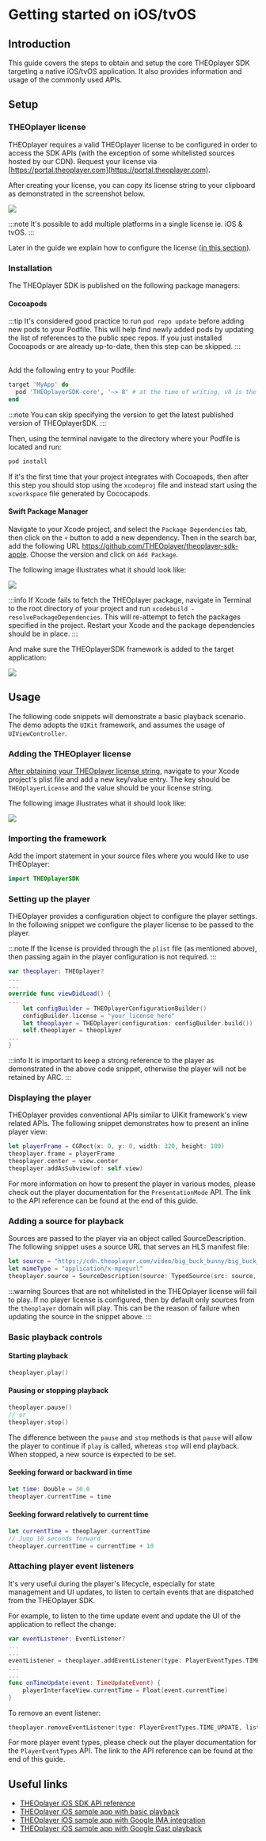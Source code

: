 # Getting started on iOS/tvOS

## Introduction

This guide covers the steps to obtain and setup the core THEOplayer SDK targeting a native iOS/tvOS application. It also provides information and usage of the commonly used APIs.

## Setup

### THEOplayer license

THEOplayer requires a valid THEOplayer license to be configured in order to access the SDK APIs (with the exception of some whitelisted sources hosted by our CDN). Request your license via [https://portal.theoplayer.com](https://portal.theoplayer.com).

After creating your license, you can copy its license string to your clipboard as demonstrated in the screenshot below.

![](https://cdn.theoplayer.com/images/git/theoplayer-ios-sdk-license-string.png)

:::note
It's possible to add multiple platforms in a single license ie. iOS & tvOS.
:::

Later in the guide we explain how to configure the license ([in this section](#adding-the-theoplayer-license)).

### Installation

The THEOplayer SDK is published on the following package managers:

#### Cocoapods

:::tip
It's considered good practice to run `pod repo update` before adding new pods to your Podfile.
This will help find newly added pods by updating the list of references to the public spec repos.
If you just installed Cocoapods or are already up-to-date, then this step can be skipped.
:::

<br />
Add the following entry to your Podfile:

```ruby
target 'MyApp' do
  pod 'THEOplayerSDK-core', '~> 8' # at the time of writing, v8 is the latest major version.
end
```

:::note
You can skip specifying the version to get the latest published version of THEOplayerSDK.
:::

Then, using the terminal navigate to the directory where your Podfile is located and run:

```bash
pod install
```

If it's the first time that your project integrates with Cocoapods, then after this step you should stop using the `xcodeproj` file and instead start using the `xcworkspace` file generated by Cococapods.

#### Swift Package Manager

Navigate to your Xcode project, and select the `Package Dependencies` tab, then click on the `+` button to add a new dependency. Then in the search bar, add the following URL https://github.com/THEOplayer/theoplayer-sdk-apple. Choose the version and click on `Add Package`.

The following image illustrates what it should look like:

![](../../../assets/img/ios-getting-started-1.png)

:::info
If Xcode fails to fetch the THEOplayer package, navigate in Terminal to the root directory of your project and run `xcodebuild -resolvePackageDependencies`. This will re-attempt to fetch the packages specified in the project. Restart your Xcode and the package dependencies should be in place.
:::

And make sure the THEOplayerSDK framework is added to the target application:

![](../../../assets/img/ios-getting-started-3.png)

## Usage

The following code snippets will demonstrate a basic playback scenario. The demo adopts the `UIKit` framework, and assumes the usage of `UIViewController`.

### Adding the THEOplayer license

[After obtaining your THEOplayer license string](#theoplayer-license), navigate to your Xcode project's plist file and add a new key/value entry. The key should be `THEOplayerLicense` and the value should be your license string.

The following image illustrates what it should look like:

![](../../../assets/img/ios-getting-started-2.png)

### Importing the framework

Add the import statement in your source files where you would like to use THEOplayer:

```swift
import THEOplayerSDK
```

### Setting up the player

THEOplayer provides a configuration object to configure the player settings. In the following snippet we configure the player license to be passed to the player.

:::note
If the license is provided through the `plist` file (as mentioned above), then passing again in the player configuration is not required.
:::

```swift
var theoplayer: THEOplayer?
...
...
override func viewDidLoad() {
...
	let configBuilder = THEOplayerConfigurationBuilder()
    configBuilder.license = "your_license_here"
    let theoplayer = THEOplayer(configuration: configBuilder.build())
    self.theoplayer = theoplayer
...
}
```

:::info
It is important to keep a strong reference to the player as demonstrated in the above code snippet, otherwise the player will not be retained by ARC.
:::

### Displaying the player

THEOplayer provides conventional APIs similar to UIKit framework's view related APIs. The following snippet demonstrates how to present an inline player view:

```swift
let playerFrame = CGRect(x: 0, y: 0, width: 320, height: 180)
theoplayer.frame = playerFrame
theoplayer.center = view.center
theoplayer.addAsSubview(of: self.view)
```

For more information on how to present the player in various modes, please check out the player documentation for the `PresentationMode` API. The link to the API reference can be found at the end of this guide.

### Adding a source for playback

Sources are passed to the player via an object called SourceDescription. The following snippet uses a source URL that serves an HLS manifest file:

```swift
let source = "https://cdn.theoplayer.com/video/big_buck_bunny/big_buck_bunny.m3u8"
let mimeType = "application/x-mpegurl"
theoplayer.source = SourceDescription(source: TypedSource(src: source, type: mimeType))
```

:::warning
Sources that are not whitelisted in the THEOplayer license will fail to play. If no player license is configured, then by default only sources from the `theoplayer` domain will play. This can be the reason of failure when updating the source in the snippet above.
:::

### Basic playback controls

#### Starting playback

```swift
theoplayer.play()
```

#### Pausing or stopping playback

```swift
theoplayer.pause()
// or
theoplayer.stop()
```

The difference between the `pause` and `stop` methods is that `pause` will allow the player to continue if `play` is called, whereas `stop` will end playback. When stopped, a new source is expected to be set.

#### Seeking forward or backward in time

```swift
let time: Double = 30.0
theoplayer.currentTime = time
```

#### Seeking forward relatively to current time

```swift
let currentTime = theoplayer.currentTime
// Jump 10 seconds forward
theoplayer.currentTime = currentTime + 10
```

### Attaching player event listeners

It's very useful during the player's lifecycle, especially for state management and UI updates, to listen to certain events that are dispatched from the THEOplayer SDK.

For example, to listen to the time update event and update the UI of the application to reflect the change:

```swift
var eventListener: EventListener?
...
...
eventListener = theoplayer.addEventListener(type: PlayerEventTypes.TIME_UPDATE) { [weak self] event in self?.onTimeUpdate(event: event) }
...
...
func onTimeUpdate(event: TimeUpdateEvent) {
    playerInterfaceView.currentTime = Float(event.currentTime)
}
```

To remove an event listener:

```swift
theoplayer.removeEventListener(type: PlayerEventTypes.TIME_UPDATE, listener: eventListener!)
```

For more player event types, please check out the player documentation for the `PlayerEventTypes` API. The link to the API reference can be found at the end of this guide.

## Useful links

- [THEOplayer iOS SDK API reference](pathname:///theoplayer/v10/api-reference/ios/index.html)
- [THEOplayer iOS sample app with basic playback](https://github.com/THEOplayer/samples-ios-sdk/tree/master/Basic-Playback)
- [THEOplayer iOS sample app with Google IMA integration](https://github.com/THEOplayer/samples-ios-sdk/tree/master/Google-IMA)
- [THEOplayer iOS sample app with Google Cast playback](https://github.com/THEOplayer/samples-ios-sdk/tree/master/Google-Cast)
